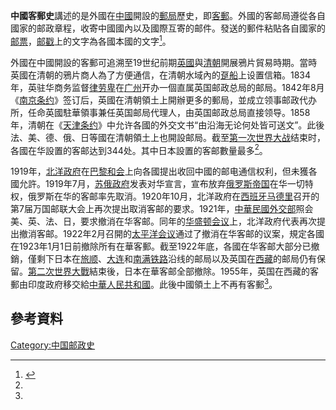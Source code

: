 '''中國客郵史'''講述的是外國在[[中國|中國]]開設的[[郵局|郵局]]歷史，即[[客郵|客郵]]。外國的客邮局遵從各自國家的邮政章程，收寄中國國內以及國際互寄的邮件。發送的郵件粘貼各自國家的[[邮票|邮票]]，[[邮戳|邮戳]]上的文字為各國本國的文字<ref name=知網>{{cite news |title=取消客邮的斗争 |url=http://gb.oversea.cnki.net/KCMS/detail/detail.aspx?filename=ZYGZ201208038&dbcode=CJFD&dbname=CJFD2012 |publisher=中国邮政 ,China Post , 编辑部邮箱 ,2012年08期}}</ref>。

外國在中國開設的客郵可追溯至19世纪前期[[英國|英國]]與[[清朝|清朝]]開展鴉片貿易時期。當時英國在清朝的鴉片商人為了方便通信，在清朝水域內的[[趸船|趸船]]上设置信箱。1834年，英驻华商务监督[[律劳卑|律劳卑]]在[[广州|广州]]开办一個直属英国邮政总局的邮局。1842年8月《[[南京条约|南京条约]]》签订后，英國在清朝領土上開辦更多的郵局，並成立领事邮政代办所，任命英國駐華領事兼任英国邮局代理人，由英国邮政总局直接领导。1858年，清朝在《[[天津条约|天津条约]]》中允许各國的外交文书“由沿海无论何处皆可送文”。此後法、美、德、俄、日等國在清朝領土上也開設邮局。截至[[第一次世界大战|第一次世界大战]]结束时，各國在华設置的客邮达到344处。其中日本設置的客邮數量最多<ref name=知網/>。

1919年，[[北洋政府|北洋政府]]在[[巴黎和会_(1919年)|巴黎和会]]上向各國提出收回中國的邮电通信权利，但未獲各國允許。1919年7月，[[苏俄政府|苏俄政府]]发表对华宣言，宣布放弃[[俄罗斯帝国|俄罗斯帝国]]在华一切特权，俄罗斯在华的客邮率先取消。1920年10月，北洋政府在[[西班牙|西班牙]][[马德里|马德里]]召开的第7届万国邮联大会上再次提出取消客邮的要求。1921年，[[中華民國外交部|中華民國外交部]]照会美、英、法、日，要求撤消在华客邮。同年的[[华盛顿会议|华盛顿会议]]上，北洋政府代表再次提出撤消客邮。1922年2月召開的[[太平洋会议|太平洋会议]]通过了撤消在华客邮的议案，規定各國在1923年1月1日前撤除所有在華客郵。截至1922年底，各國在华客邮大部分已撤銷，僅剩下日本在[[旅顺|旅顺]]、[[大连|大连]]和[[南满铁路|南满铁路]]沿线的邮局以及英国在[[西藏|西藏]]的邮局仍有保留。[[第二次世界大戰|第二次世界大戰]]結束後，日本在華客邮全部撤除。1955年，英国在西藏的客郵由印度政府移交給[[中華人民共和國|中華人民共和國]]。此後中國領土上不再有客郵<ref name=知網/>。

== 參考資料 ==
{{Reflist|2}}

[[Category:中国邮政史|Category:中国邮政史]]